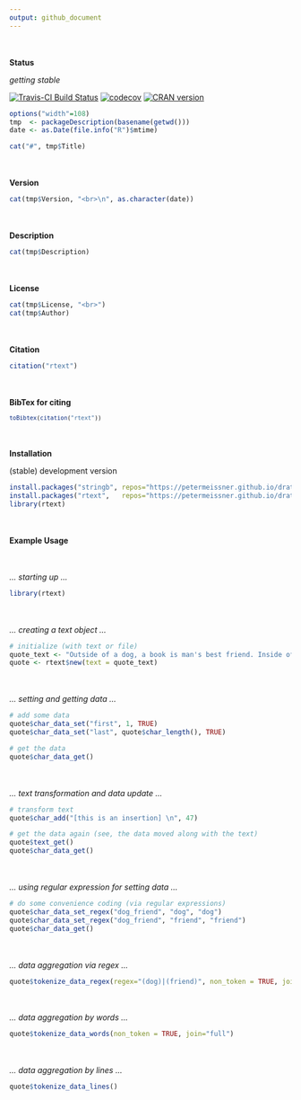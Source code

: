 ```yaml
---
output: github_document
---
```



<br><br>
**Status**

*getting stable*

[![Travis-CI Build Status](https://travis-ci.org/petermeissner/rtext.svg?branch=master)](https://travis-ci.org/petermeissner/rtext)
[![codecov](https://codecov.io/gh/petermeissner/rtext/branch/master/graph/badge.svg)](https://codecov.io/gh/petermeissner/rtext/tree/master/R)
[![CRAN version](http://www.r-pkg.org/badges/version/rtext)](https://cran.r-project.org/package=rtext)


```r
options("width"=108)
tmp  <- packageDescription(basename(getwd()))
date <- as.Date(file.info("R")$mtime)
```

```r
cat("#", tmp$Title)
```



<br><br>
**Version**

```r
cat(tmp$Version, "<br>\n", as.character(date))  
```


<br><br>
**Description**

```r
cat(tmp$Description)
```


<br><br>
**License**

```r
cat(tmp$License, "<br>")
cat(tmp$Author)
```


<br><br>
**Citation**


```r
citation("rtext")
```

<br><br>
**BibTex for citing**

<code style="white-space:normal;">
```r
toBibtex(citation("rtext"))
```
</code>



<br><br>
**Installation**


(stable) development version

```r
install.packages("stringb", repos="https://petermeissner.github.io/drat")    
install.packages("rtext",   repos="https://petermeissner.github.io/drat")    
library(rtext)
```


    

<br><br>
**Example Usage**

<br><br>
*... starting up ...*

```r
library(rtext)
```


<br><br>*... creating a text object ...*
```r
# initialize (with text or file)
quote_text <- "Outside of a dog, a book is man's best friend. Inside of a dog it's too dark to read."
quote <- rtext$new(text = quote_text)
```

<br><br>*... setting and getting data ...*
```r
# add some data
quote$char_data_set("first", 1, TRUE)
quote$char_data_set("last", quote$char_length(), TRUE)

# get the data
quote$char_data_get()
```


<br><br>*... text transformation and data update ...*
```r
# transform text
quote$char_add("[this is an insertion] \n", 47)

# get the data again (see, the data moved along with the text)
quote$text_get()
quote$char_data_get()
```


<br><br>*... using regular expression for setting data ...*
```r
# do some convenience coding (via regular expressions)
quote$char_data_set_regex("dog_friend", "dog", "dog")
quote$char_data_set_regex("dog_friend", "friend", "friend")
quote$char_data_get()
```

<br><br>*... data aggregation via regex ...*
```r
quote$tokenize_data_regex(regex="(dog)|(friend)", non_token = TRUE, join = "full")
```

<br><br>*... data aggregation by words ...*
```r
quote$tokenize_data_words(non_token = TRUE, join="full")
```

<br><br>*... data aggregation by lines ...*
```r
quote$tokenize_data_lines()
```

   

    
    
    
    
    
    
    
    
    
    
